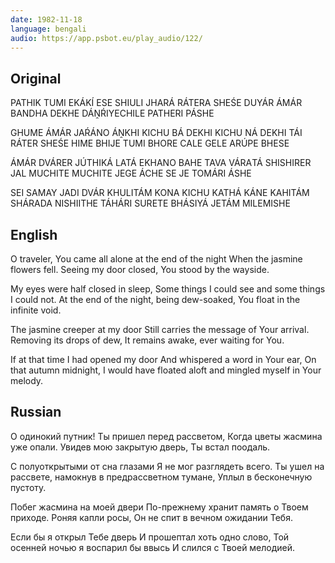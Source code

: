```yaml
---
date: 1982-11-18
language: bengali
audio: https://app.psbot.eu/play_audio/122/
---
```


## Original

PATHIK TUMI EKÁKÍ ESE
SHIULI JHARÁ RÁTERA SHEŚE
DUYÁR ÁMÁR BANDHA DEKHE
DÁṊŔIYECHILE PATHERI PÁSHE

GHUME ÁMÁR JAŔÁNO ÁṊKHI
KICHU BÁ DEKHI KICHU NÁ DEKHI
TÁI RÁTER SHEŚE HIME BHIJE TUMI
BHORE CALE GELE ARÚPE BHESE

ÁMÁR DVÁRER JÚTHIKÁ LATÁ
EKHANO BAHE TAVA VÁRАTÁ
SHISHIRER JAL MUCHITE MUCHITE
JEGE ÁCHE SE JE TOMÁRI ÁSHE

SEI SAMAY JADI DVÁR KHULITÁM
KONA KICHU KATHÁ KÁNE KAHITÁM
SHÁRADA NISHIITHE TÁHÁRI SURETE
BHÁSIYÁ JETÁM MILEMISHE

## English

O traveler, You came all alone at the end of the night
When the jasmine flowers fell.
Seeing my door closed,
You stood by the wayside.

My eyes were half closed in sleep,
Some things I could see аnd some things I could not.
At the end of the night, being dew-soaked,
You float in the infinite void.

The jasmine creeper at my door
Still carries the message of Your arrival.
Removing its drops of dew,
It remains awake, ever waiting for You.

If at that time I had opened my door
And whispered a word in Your ear,
On that autumn midnight,
I would have floated aloft and mingled myself in Your melody.

## Russian

O одинокий путник! Ты пришел перед рассветом,
Когда цветы жасмина уже опали.
Увидев мою закрытую дверь,
Ты встал поодаль.

С полуоткрытыми от сна глазами
Я не мог разглядеть всего.
Ты ушел на рассвете, намокнув в предрассветном тумане,
Уплыл в бесконечную пустоту.

Побег жасмина на моей двери
По-прежнему хранит память о Твоем приходе.
Роняя капли росы,
Он не спит в вечном ожидании Тебя.

Если бы я открыл Тебе дверь
И прошептал хоть одно слово,
Той осенней ночью я воспарил бы ввысь
И слился с Твоей мелодией.
